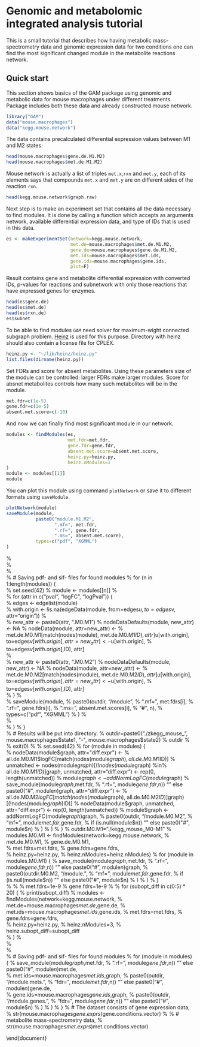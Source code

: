 Genomic and metabolomic integrated analysis tutorial
====================================================

This is a small tutorial that describes how having metabolic mass-spectrometry
data and genomic expression data for two conditions one can find the most
significant changed module in the metabolite reactions network.

Quick start
----------------------------------------------------

This section shows basics of the GAM package using genomic and metabolic data
for mouse macrophages under different treatments. Package includes both these data
and already constructed mouse network.

```r
library("GAM")
data("mouse.macrophages")
data("kegg.mouse.network")
```

The data contains precalculated differential expression values between M1 and M2 
states:
```r
head(mouse.macrophages$gene.de.M1.M2)
head(mouse.macrophages$met.de.M1.M2)
```

Mouse network is actually a list of triples `met.x`,`rxn` and `met.y`,
each of its elements says that compounds `met.x`
and `met.y` are on different sides of the reaction `rxn`.
```r
head(kegg.mouse.network$graph.raw)
```


Next step is to make an experiment set that contains all the data 
necessary to find modules. It is done by calling a function
\texttt{makeExperimentSet} which accepts as arguments network,
available differential expression data, and type of IDs that is
used in this data.
```r
es <- makeExperimentSet(network=kegg.mouse.network,
                        met.de=mouse.macrophages$met.de.M1.M2,
                        gene.de=mouse.macrophages$gene.de.M1.M2,
                        met.ids=mouse.macrophages$met.ids, 
                        gene.ids=mouse.macrophages$gene.ids,
                        plot=F)
```

\todo{Mention fitbum hist and qq-plot}

Result contains gene and metabolite differential expression with
converted IDs, p-values for reactions and subnetwork with only
those reactions that have expressed genes for enzymes.
```r
head(es$gene.de)
head(es$met.de)
head(es$rxn.de)
es$subnet
```


To be able to find modules `GAM` need solver for maximum-wight
connected subgraph problem. [Heinz](http://www.mi.fu-berlin.de/w/LiSA/Heinz) 
is used for this purpose. Directory with heinz should also contain a license file
for CPLEX.
```r
heinz.py <- "~/lib/heinz/heinz.py"
list.files(dirname(heinz.py))
```

Set FDRs and score for absent metabolites. Using these parameters size of the module
can be controlled: larger FDRs make larger modules. Score for absnet metabolites controls
how many such metabolites will be in the module.
```r
met.fdr=c(1e-5)
gene.fdr=c(1e-5)
absent.met.score=c(-10)
```

And now we can finally find most significant module in our network.
```r
modules <- findModules(es,
                       met.fdr=met.fdr,
                       gene.fdr=gene.fdr,
                       absent.met.score=absent.met.score,
                       heinz.py=heinz.py,                                
                       heinz.nModules=1                       
)
module <- modules[[1]]
module
```

You can plot this module using command `plotNetwork` 
or save it to different formats using `saveModule`.
```r
plotNetwork(module)
saveModule(module,
           paste0("module.M1.M2", 
                  ".mf=", met.fdr,
                  ".rf=", gene.fdr,
                  ".ms=", absent.met.score),
           types=c("pdf", "XGMML")
)
```

%     
%     
%     
%     # Saving pdf- and sif- files for found modules
%     for (n in 1:length(modules)) {        
%         set.seed(42)
%         module <- modules[[n]]
%         
%         for (attr in c("pval", "logFC", "logPval")) {            
%             edges <- edgelist(module)            
%             with.origin <- !is.na(edgeData(module, from=edges$u, to=edges$v, attr="origin"))
%             
%             new_attr <- paste0(attr, ".M0.M1")
%             nodeDataDefaults(module, new_attr) <- NA
%             nodeData(module, attr=new_attr) <-
%                 met.de.M0.M1[match(nodes(module), met.de.M0.M1$ID), attr]
% 
%             edgeDataDefaults(module, new_attr) <- NA
%             edgeData(module, from=edges$u[with.origin], to=edges$v[with.origin], attr=new_attr) <- 
%                 gene.de.M0.M1[match(
%                     unlist(edgeData(
%                         module, 
%                         from=edges$u[with.origin],
%                         to=edges$v[with.origin],
%                         attr="origin")), 
%                     gene.de.M0.M1$ID), attr]    
%             
%             new_attr <- paste0(attr, ".M0.M2")
%             nodeDataDefaults(module, new_attr) <- NA
%             nodeData(module, attr=new_attr) <-
%                 met.de.M0.M2[match(nodes(module), met.de.M0.M2$ID), attr]
%             
%             edgeDataDefaults(module, new_attr) <- NA
%             edgeData(module, from=edges$u[with.origin], to=edges$v[with.origin], attr=new_attr) <- 
%                 gene.de.M0.M2[match(
%                     unlist(edgeData(
%                         module, 
%                         from=edges$u[with.origin],
%                         to=edges$v[with.origin],
%                         attr="origin")), 
%                     gene.de.M0.M2$ID), attr]    
%         }
%         
%         saveModule(module,
%                     paste0(outdir, "/module", 
%                            ".mf=", met.fdrs[i],
%                            ".rf=", gene.fdrs[i],
%                            ".ms=", absent.met.scores[i],
%                            "#", n),
%                     types=c("pdf", "XGMML")
%                     )
%         
%         
%     }
% }   
% # Results will be put into directory.
% outdir=paste0("./zkegg_mouse_", mouse.macrophages$state1, "-", mouse.macrophages$state2)
% outdir
% 
% exit(0)
% 
% set.seed(42)
% for (module in modules) {    
%     nodeData(module$graph, attr="diff.expr") <-
%         all.de.M0.M1$logFC[match(nodes(module$graph), all.de.M0.M1$ID)]
%     unmatched <- nodes(module$graph)[(!nodes(module$graph) %in% all.de.M0.M1$ID)]
%     nodeData(module$graph, unmatched, attr="diff.expr") <- rep(0, length(unmatched))
%     module$graph <- addNormLogFC(module$graph)
%     save_module(module$graph, 
%                 paste0(outdir, "/module.M0.M1", 
%                        "mf=", module$met.fdr,
%                        ".rf=", module$gene.fdr,
%                        if (is.null(module$n)) "" else paste0("#", module$n)
%                 )
%     )
% }
% 
% set.seed(42)
% for (module in modules) {    
%     nodeData(module$graph, attr="diff.expr") <-
%         all.de.M0.M2$logFC[match(nodes(module$graph), all.de.M0.M2$ID)]
%     unmatched <- nodes(module$graph)[(!nodes(module$graph) %in% all.de.M0.M2$ID)]
%     nodeData(module$graph, unmatched, attr="diff.expr") <- rep(0, length(unmatched))
%     module$graph <- addNormLogFC(module$graph)
%     save_module(module$graph, 
%                 paste0(outdir, "/module.M0.M2", 
%                        "mf=", module$met.fdr,
%                        ".rf=", module$gene.fdr,
%                        if (is.null(module$n)) "" else paste0("#", module$n)
%                 )
%     )
% }
% outdir.M0.M1="./kegg_mouse_M0-M1"
% modules.M0.M1 <- findModules(network=kegg.mouse.network,
%                         met.de.M0.M1,
%                         gene.de.M0.M1,                        
%                         met.fdrs=met.fdrs,
%                         gene.fdrs=gene.fdrs,                         
%                         heinz.py=heinz.py, 
%                         heinz.nModules=heinz.nModules)
% for (module in modules.M0.M1) {
%     save_module(module$graph, 
%                 paste0(outdir.M0.M1, "/module.", 
%                        "mf=", module$met.fdr,
%                        ".rf=", module$gene.fdr,
%                        if (is.null(module$n)) "" else paste0("#", module$n)
%                 )
%     )
% }
% 
% outdir.M0.M2="./kegg_mouse_M0-M2"
% modules.M0.M2 <- findModules(network=kegg.mouse.network,
%                               met.de.M0.M2,
%                               gene.de.M0.M2,                        
%                               met.fdrs=met.fdrs,
%                               gene.fdrs=gene.fdrs,                         
%                               heinz.py=heinz.py, 
%                               heinz.nModules=heinz.nModules)
% for (module in modules.M0.M2) {
%     save_module(module$graph, 
%                 paste0(outdir.M0.M2, "/module.", 
%                        "mf=", module$met.fdr,
%                        ".rf=", module$gene.fdr,
%                        if (is.null(module$n)) "" else paste0("#", module$n)
%                 )
%     )
% }                        
% 
% 
% met.fdrs=1e-9
% gene.fdrs=1e-9
% 
% for (subopt_diff in c(0:5) * 20) {
%     print(subopt_diff)
%     modules <- findModules(network=kegg.mouse.network,
%                             met.de=mouse.macrophages$met.de,
%                             gene.de=mouse.macrophages$gene.de,
%                             met.ids=mouse.macrophages$met.ids, 
%                             gene.ids=mouse.macrophages$gene.ids,
%                             met.fdrs=met.fdrs,
%                             gene.fdrs=gene.fdrs,                         
%                             heinz.py=heinz.py, 
%                             heinz.nModules=3,
%                             heinz.subopt_diff=subopt_diff                            
%     )
%     
%     
%     
%     # Saving pdf- and sif- files for found modules
%     for (module in modules) {
%         save_module(module$graph, 
%                     paste0(outdir, "/module.", 
%                            "sd=", subopt_diff,
%                            ".mf=", module$met.fdr,
%                            ".rf=", module$gene.fdr,
%                            if (is.null(module$n)) "" else paste0("#", module$n)
%                     )
%         )
%     }
%     
% }
% 
% exit(0)
% # FDRs for gene-only and metabolite-only analysis
% fdrs=c(1e-9, 1e-7, 1e-5, 1e-3, 1e-2)
% 
% # Finding metabolite modules. Just leaving gene data out of arguments.
% modules.mets <- findModules(network=kegg.mouse.network,
%                         met.de=mouse.macrophages$met.de,                        
%                         met.ids=mouse.macrophages$met.ids,                         
%                         fdrs=fdrs,
%                         heinz.py=heinz.py, 
%                         heinz.nModules=heinz.nModules
% )
% 
% # Saving them.
% for (module in modules.mets) {
%     save_module(module$graph, 
%                 paste0(outdir, "/module.mets.", 
%                        "fdr=", module$met.fdr,
%                        if (is.null(module$n)) "" else paste0("#", module$n)
%                 )
%     )
% }
% 
% # # Finding gene modules. Vice versa, leaving metabolite data out of arguments.
% modules.genes <- findModules(network=kegg.mouse.network,                        
%                         gene.de=mouse.macrophages$gene.de,                        
%                         gene.ids=mouse.macrophages$gene.ids,
%                         fdrs=fdrs,                                 
%                         heinz.py=heinz.py, 
%                         heinz.nModules=heinz.nModules
% )
% 
% # Saving them.
% for (module in modules.genes) {
%     save_module(module$graph, 
%                 paste0(outdir, "/module.genes.", 
%                        "fdr=", module$gene.fdr,                       
%                        if (is.null(module$n)) "" else paste0("#", module$n)
%                 )
%     )
% }
\section{Computing differential expression}

% # The dataset consists of gene expression data,
% str(mouse.macrophages$gene.exprs)
% 
% # conditions vector for gene,
% str(mouse.macrophages$gene.conditions.vector)
% 
% # metabolite mass-spectrometry data,
% str(mouse.macrophages$met.exprs)
% 
% # conditions vector for metabolites,
% str(mouse.macrophages$met.conditions.vector)
\section{Constructing network}
\end{document}
